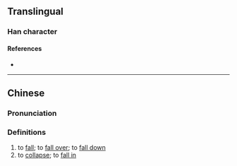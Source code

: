 {{character info/new}}
==Translingual==

===Han character===
{{Han char|rn=85|rad=水|as=17|sn=20|four=|canj=EJTO|ids=⿰氵蹇}}

====References====
* {{Han ref|kx=0661.250|dkj=18718|hdz=31790.080|uh=703D|ud=28733}}

----

==Chinese==
{{zh-forms}}

===Pronunciation===
{{zh-pron
|m=jiǎn
|c=zin2
|mc=
|oc=
|ma=
|cat=
}}

===Definitions===
{{zh-hanzi}}

# to [[fall]]; to [[fall over]]; to [[fall down]]
# to [[collapse]]; to [[fall in]]